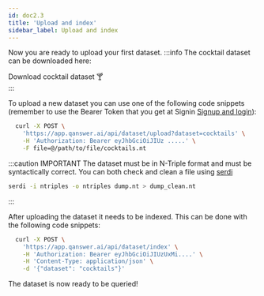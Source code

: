 ```yaml
---
id: doc2.3
title: 'Upload and index'
sidebar_label: Upload and index
---
```


Now you are ready to upload your first dataset. 
:::info
The cocktail dataset can be downloaded here:
<div style={{ display: 'flex', justifyContent: 'center' }}>
    <Link
        target="_blank"
        to='/cocktails.nt'
        className="button button--primary button--lg"
        style={{ textDecoration: 'none ' }}
    >
        Download cocktail dataset 🍸
    </Link>
</div>
:::

To upload a new dataset you can use one of the following code snippets (remember to use the Bearer Token that you get at Signin [Signup and login](/docs/doc2.2)):


  ```bash
    curl -X POST \
      'https://app.qanswer.ai/api/dataset/upload?dataset=cocktails' \
      -H 'Authorization: Bearer eyJhbGciOiJIUz .....' \
      -F file=@/path/to/file/cocktails.nt 
  ```


:::caution IMPORTANT
The dataset must be in N-Triple format and must be syntactically correct. You can both check and clean a file using [serdi](https://drobilla.net/software/serd)

```bash
serdi -i ntriples -o ntriples dump.nt > dump_clean.nt
```
:::



After uploading the dataset it needs to be indexed. This can be done with the following code snippets:

  ```bash
    curl -X POST \
      'https://app.qanswer.ai/api/dataset/index' \
      -H 'Authorization: Bearer eyJhbGciOiJIUzUxMi....' \
      -H 'Content-Type: application/json' \
      -d '{"dataset": "cocktails"}'
  ```
The dataset is now ready to be queried!
